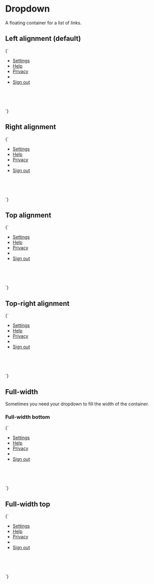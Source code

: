 
<Meta title="Atoms/Dropdown" />

# Dropdown

A floating container for a list of links.

## Left alignment (default)

<Canvas>
  <Story name="Dropdown" inline={false} height="20rem">
    {`
      <div class="u-relative" style="height: 10rem; width: 30rem">
        <ul class="a-dropdown u-overflow-y-auto a-list-reset">
          <li>
            <a href="/" class="a-button a-button--menu u-h6">Settings</a>
          </li>
          <li>
            <a href="/" class="a-button a-button--menu u-h6">Help</a>
          </li>
          <li>
            <a href="/" class="a-button a-button--menu u-h6">Privacy</a>
          </li>
          <li role="separator"></li>
          <li>
            <a href="/" class="a-button a-button--menu u-h6">Sign out</a>
          </li>
        </ul>
      </div>
    `}
  </Story>
</Canvas>

## Right alignment

<Canvas>
  <Story name="Dropdown--right" inline={false} height="20rem">
    {`
      <div class="u-relative" style="height: 10rem; width: 100%">
        <ul class="a-dropdown a-dropdown--right u-overflow-y-auto a-list-reset">
          <li>
            <a href="/" class="a-button a-button--menu u-h6">Settings</a>
          </li>
          <li>
            <a href="/" class="a-button a-button--menu u-h6">Help</a>
          </li>
          <li>
            <a href="/" class="a-button a-button--menu u-h6">Privacy</a>
          </li>
          <li role="separator"></li>
          <li>
            <a href="/" class="a-button a-button--menu u-h6">Sign out</a>
          </li>
        </ul>
      </div>
    `}
  </Story>
</Canvas>

## Top alignment

<Canvas>
  <Story name="Dropdown--top" inline={false} height="20rem">
    {`
      <div class="u-relative u-flex" style="height: 10rem; width: 100%">
        <ul class="a-dropdown a-dropdown--top u-overflow-y-auto a-list-reset">
          <li>
            <a href="/" class="a-button a-button--menu u-h6">Settings</a>
          </li>
          <li>
            <a href="/" class="a-button a-button--menu u-h6">Help</a>
          </li>
          <li>
            <a href="/" class="a-button a-button--menu u-h6">Privacy</a>
          </li>
          <li role="separator"></li>
          <li>
            <a href="/" class="a-button a-button--menu u-h6">Sign out</a>
          </li>
        </ul>
      </div>
    `}
  </Story>
</Canvas>


## Top-right alignment

<Canvas>
  <Story name="Dropdown--top dropdown--right" inline={false} height="20rem">
    {`
      <div class="u-relative u-flex" style="height: 10rem; width: 100%">
        <ul class="a-dropdown a-dropdown--top a-dropdown--right u-overflow-y-auto a-list-reset">
          <li>
            <a href="/" class="a-button a-button--menu u-h6">Settings</a>
          </li>
          <li>
            <a href="/" class="a-button a-button--menu u-h6">Help</a>
          </li>
          <li>
            <a href="/" class="a-button a-button--menu u-h6">Privacy</a>
          </li>
          <li role="separator"></li>
          <li>
            <a href="/" class="a-button a-button--menu u-h6">Sign out</a>
          </li>
        </ul>
      </div>
    `}
  </Story>
</Canvas>

## Full-width

Sometimes you need your dropdown to fill the width of the container.

### Full-width bottom

<Canvas>
  <Story name="Dropdown--bottom dropdown--full" inline={false} height="20rem">
    {`
      <div class="u-relative u-flex" style="height: 10rem; width: 100%">
        <ul class="a-dropdown a-dropdown--full-width u-overflow-y-auto a-list-reset">
          <li>
            <a href="/" class="a-button a-button--menu u-h6">Settings</a>
          </li>
          <li>
            <a href="/" class="a-button a-button--menu u-h6">Help</a>
          </li>
          <li>
            <a href="/" class="a-button a-button--menu u-h6">Privacy</a>
          </li>
          <li role="separator"></li>
          <li>
            <a href="/" class="a-button a-button--menu u-h6">Sign out</a>
          </li>
        </ul>
      </div>
    `}
  </Story>
</Canvas>

## Full-width top

<Canvas>
  <Story name="Dropdown--top dropdown--full" inline={false} height="20rem">
    {`
      <div class="u-relative u-flex" style="height: 10rem; width: 100%">
        <ul class="a-dropdown a-dropdown--top a-dropdown--full-width u-overflow-y-auto a-list-reset">
          <li>
            <a href="/" class="a-button a-button--menu u-h6">Settings</a>
          </li>
          <li>
            <a href="/" class="a-button a-button--menu u-h6">Help</a>
          </li>
          <li>
            <a href="/" class="a-button a-button--menu u-h6">Privacy</a>
          </li>
          <li role="separator"></li>
          <li>
            <a href="/" class="a-button a-button--menu u-h6">Sign out</a>
          </li>
        </ul>
      </div>
    `}
  </Story>
</Canvas>
